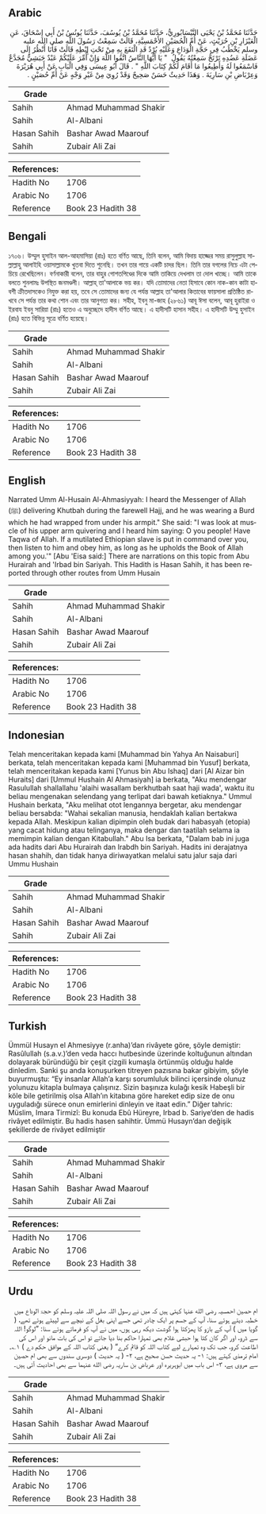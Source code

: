 ## Arabic


<div dir="rtl" lang="ar" style={{fontSize:'larger',backgroundColor:'#f8f9fa',padding:20}}>
حَدَّثَنَا مُحَمَّدُ بْنُ يَحْيَى النَّيْسَابُورِيُّ، حَدَّثَنَا مُحَمَّدُ بْنُ يُوسُفَ، حَدَّثَنَا يُونُسُ بْنُ أَبِي إِسْحَاقَ، عَنِ الْعَيْزَارِ بْنِ حُرَيْثٍ، عَنْ أُمِّ الْحُصَيْنِ الأَحْمَسِيَّةِ، قَالَتْ سَمِعْتُ رَسُولَ اللَّهِ صلى الله عليه وسلم يَخْطُبُ فِي حَجَّةِ الْوَدَاعِ وَعَلَيْهِ بُرْدٌ قَدِ الْتَفَعَ بِهِ مِنْ تَحْتِ إِبْطِهِ قَالَتْ فَأَنَا أَنْظُرُ إِلَى عَضَلَةِ عَضُدِهِ تَرْتَجُّ سَمِعْتُهُ يَقُولُ ‏ "‏ يَا أَيُّهَا النَّاسُ اتَّقُوا اللَّهَ وَإِنْ أُمِّرَ عَلَيْكُمْ عَبْدٌ حَبَشِيٌّ مُجَدَّعٌ فَاسْمَعُوا لَهُ وَأَطِيعُوا مَا أَقَامَ لَكُمْ كِتَابَ اللَّهِ ‏"‏ ‏.‏ قَالَ أَبُو عِيسَى وَفِي الْبَابِ عَنْ أَبِي هُرَيْرَةَ وَعِرْبَاضِ بْنِ سَارِيَةَ ‏.‏ وَهَذَا حَدِيثٌ حَسَنٌ صَحِيحٌ وَقَدْ رُوِيَ مِنْ غَيْرِ وَجْهٍ عَنْ أُمِّ حُصَيْنٍ ‏.‏
</div>
<div style={{backgroundColor:'#f8f9fa',padding:20, marginBottom: 10}}><table> <thead> <tr> <th>Grade</th> <th></th> </tr> </thead> <tbody> <tr><td>Sahih</td><td>Ahmad Muhammad Shakir</td></tr><tr><td>Sahih</td><td>Al-Albani</td></tr><tr><td>Hasan Sahih</td><td>Bashar Awad Maarouf</td></tr><tr><td>Sahih</td><td>Zubair Ali Zai</td></tr></tbody></table><table> <thead> <tr> <th>References:</th> <th></th> </tr> </thead> <tbody><tr><td>Hadith No</td><td>1706</td></tr><tr><td>Arabic No</td><td>1706</td></tr><tr><td>Reference</td><td>Book 23 Hadith 38</td></tr></tbody></table></div>

## Bengali


<div dir="ltr" lang="bn" style={{fontSize:'larger',backgroundColor:'#f8f9fa',padding:20}}>
১৭০৬। উম্মুল হুসাইন আল-আহমাসিয়া (রাঃ) হতে বর্ণিত আছে, তিনি বলেন, আমি বিদায় হাজ্জের সময় রাসুলুল্লাহ সাল্লাল্লাহু আলাইহি ওয়াসাল্লামকে খুতবা দিতে শুনেছি। তখন তার গায়ে একটি চাদর ছিল। তিনি তার বগলের নিচে এটা পেচিয়ে রেখেছিলেন। বর্ণনাকারী বলেন, তার বাহুর গোশতপিণ্ডের দিকে আমি তাকিয়ে দেখলাম তা দোল খাচ্ছে। আমি তাকে বলতে শুনলামঃ উপস্থিত জনমণ্ডলী। আল্লাহ্ তা'আলাকে ভয় কর। যদি তোমাদের নেতা হিসাবে কোন নাক-কান কাটা হাবশী ক্রীতদাসকেও নিযুক্ত করা হয়, তবে সে তোমাদের জন্য যে পর্যন্ত আল্লাহ তা'আলার কিতাবের ফায়সালা প্রতিষ্ঠিত রাখবে সে পর্যন্ত তার কথা শোন এবং তার আনুগত্য কর। সহীহ, ইবনু মা-জাহ (২৮৬১) আবূ ঈসা বলেন, আবূ হুরাইরা ও ইরবায ইবনু সারিয়া (রাঃ) হতেও এ অনুচ্ছেদে হাদীস বর্ণিত আছে। এ হাদীসটি হাসান সহীহ। এ হাদীসটি উম্মু হুসাইন (রাঃ) হতে বিভিন্ন সূত্রে বর্ণিত হয়েছে।
</div>
<div style={{backgroundColor:'#f8f9fa',padding:20, marginBottom: 10}}><table> <thead> <tr> <th>Grade</th> <th></th> </tr> </thead> <tbody> <tr><td>Sahih</td><td>Ahmad Muhammad Shakir</td></tr><tr><td>Sahih</td><td>Al-Albani</td></tr><tr><td>Hasan Sahih</td><td>Bashar Awad Maarouf</td></tr><tr><td>Sahih</td><td>Zubair Ali Zai</td></tr></tbody></table><table> <thead> <tr> <th>References:</th> <th></th> </tr> </thead> <tbody><tr><td>Hadith No</td><td>1706</td></tr><tr><td>Arabic No</td><td>1706</td></tr><tr><td>Reference</td><td>Book 23 Hadith 38</td></tr></tbody></table></div>

## English


<div dir="ltr" lang="en" style={{fontSize:'larger',backgroundColor:'#f8f9fa',padding:20}}>
Narrated Umm Al-Husain Al-Ahmasiyyah: I heard the Messenger of Allah (ﷺ) delivering Khutbah during the farewell Hajj, and he was wearing a Burd which he had wrapped from under his armpit." She said: "I was look at muscle of his upper arm quivering and I heard him saying: O you people! Have Taqwa of Allah. If a mutilated Ethiopian slave is put in command over you, then listen to him and obey him, as long as he upholds the Book of Allah among you.'" [Abu 'Eisa said:] There are narrations on this topic from Abu Hurairah and 'Irbad bin Sariyah. This Hadith is Hasan Sahih, it has been reported through other routes from Umm Husain
</div>
<div style={{backgroundColor:'#f8f9fa',padding:20, marginBottom: 10}}><table> <thead> <tr> <th>Grade</th> <th></th> </tr> </thead> <tbody> <tr><td>Sahih</td><td>Ahmad Muhammad Shakir</td></tr><tr><td>Sahih</td><td>Al-Albani</td></tr><tr><td>Hasan Sahih</td><td>Bashar Awad Maarouf</td></tr><tr><td>Sahih</td><td>Zubair Ali Zai</td></tr></tbody></table><table> <thead> <tr> <th>References:</th> <th></th> </tr> </thead> <tbody><tr><td>Hadith No</td><td>1706</td></tr><tr><td>Arabic No</td><td>1706</td></tr><tr><td>Reference</td><td>Book 23 Hadith 38</td></tr></tbody></table></div>

## Indonesian


<div dir="ltr" lang="id" style={{fontSize:'larger',backgroundColor:'#f8f9fa',padding:20}}>
Telah menceritakan kepada kami [Muhammad bin Yahya An Naisaburi] berkata, telah menceritakan kepada kami [Muhammad bin Yusuf] berkata, telah menceritakan kepada kami [Yunus bin Abu Ishaq] dari [Al Aizar bin Huraits] dari [Ummul Hushain Al Ahmasiyah] ia berkata, "Aku mendengar Rasulullah shallallahu 'alaihi wasallam berkhutbah saat haji wada', waktu itu beliau mengenakan selendang yang terlipat dari bawah ketiaknya." Ummul Hushain berkata, "Aku melihat otot lengannya bergetar, aku mendengar beliau bersabda: "Wahai sekalian manusia, hendaklah kalian bertakwa kepada Allah. Meskipun kalian dipimpin oleh budak dari habasyah (etopia) yang cacat hidung atau telinganya, maka dengar dan taatilah selama ia memimpin kalian dengan Kitabullah." Abu Isa berkata, "Dalam bab ini juga ada hadits dari Abu Hurairah dan Irabdh bin Sariyah. Hadits ini derajatnya hasan shahih, dan tidak hanya diriwayatkan melalui satu jalur saja dari Ummu Hushain
</div>
<div style={{backgroundColor:'#f8f9fa',padding:20, marginBottom: 10}}><table> <thead> <tr> <th>Grade</th> <th></th> </tr> </thead> <tbody> <tr><td>Sahih</td><td>Ahmad Muhammad Shakir</td></tr><tr><td>Sahih</td><td>Al-Albani</td></tr><tr><td>Hasan Sahih</td><td>Bashar Awad Maarouf</td></tr><tr><td>Sahih</td><td>Zubair Ali Zai</td></tr></tbody></table><table> <thead> <tr> <th>References:</th> <th></th> </tr> </thead> <tbody><tr><td>Hadith No</td><td>1706</td></tr><tr><td>Arabic No</td><td>1706</td></tr><tr><td>Reference</td><td>Book 23 Hadith 38</td></tr></tbody></table></div>

## Turkish


<div dir="ltr" lang="tr" style={{fontSize:'larger',backgroundColor:'#f8f9fa',padding:20}}>
Ümmül Husayn el Ahmesiyye (r.anha)’dan rivâyete göre, şöyle demiştir: Rasûlullah (s.a.v.)’den veda haccı hutbesinde üzerinde koltuğunun altından dolayarak büründüğü bir çeşit çizgili kumaşla örtünmüş olduğu halde dinledim. Sanki şu anda konuşurken titreyen pazısına bakar gibiyim, şöyle buyurmuştu: “Ey insanlar Allah’a karşı sorumluluk bilinci içersinde olunuz yolunuzu kitapla bulmaya çalışınız. Sizin başınıza kulağı kesik Habeşli bir köle bile getirilmiş olsa Allah’ın kitabına göre hareket edip size de onu uyguladığı sürece onun emirlerini dinleyin ve itaat edin.” Diğer tahric: Müslim, Imara Tirmizî: Bu konuda Ebû Hüreyre, Irbad b. Sariye’den de hadis rivâyet edilmiştir. Bu hadis hasen sahihtir. Ümmü Husayn’dan değişik şekillerde de rivâyet edilmiştir
</div>
<div style={{backgroundColor:'#f8f9fa',padding:20, marginBottom: 10}}><table> <thead> <tr> <th>Grade</th> <th></th> </tr> </thead> <tbody> <tr><td>Sahih</td><td>Ahmad Muhammad Shakir</td></tr><tr><td>Sahih</td><td>Al-Albani</td></tr><tr><td>Hasan Sahih</td><td>Bashar Awad Maarouf</td></tr><tr><td>Sahih</td><td>Zubair Ali Zai</td></tr></tbody></table><table> <thead> <tr> <th>References:</th> <th></th> </tr> </thead> <tbody><tr><td>Hadith No</td><td>1706</td></tr><tr><td>Arabic No</td><td>1706</td></tr><tr><td>Reference</td><td>Book 23 Hadith 38</td></tr></tbody></table></div>

## Urdu


<div dir="rtl" lang="ur" style={{fontSize:'larger',backgroundColor:'#f8f9fa',padding:20}}>
ام حصین احمسیہ رضی الله عنہا کہتی ہیں کہ میں نے رسول اللہ صلی اللہ علیہ وسلم کو حجۃ الوداع میں خطبہ دیتے ہوئے سنا، آپ کے جسم پر ایک چادر تھی جسے اپنی بغل کے نیچے سے لپیٹے ہوئے تھے، ( گویا میں ) آپ کے بازو کا پھڑکتا ہوا گوشت دیکھ رہی ہوں، میں نے آپ کو فرماتے ہوئے سنا: ”لوگو! اللہ سے ڈرو، اور اگر کان کٹا ہوا حبشی غلام بھی تمہارا حاکم بنا دیا جائے تو اس کی بات مانو اور اس کی اطاعت کرو، جب تک وہ تمہارے لیے کتاب اللہ کو قائم کرے“ ( یعنی کتاب اللہ کے موافق حکم دے ) ۱؎۔ امام ترمذی کہتے ہیں: ۱- یہ حدیث حسن صحیح ہے، ۲- ( یہ حدیث ) دوسری سندوں سے بھی ام حصین سے مروی ہے، ۳- اس باب میں ابوہریرہ اور عرباض بن ساریہ رضی الله عنہما سے بھی احادیث آئی ہیں۔
</div>
<div style={{backgroundColor:'#f8f9fa',padding:20, marginBottom: 10}}><table> <thead> <tr> <th>Grade</th> <th></th> </tr> </thead> <tbody> <tr><td>Sahih</td><td>Ahmad Muhammad Shakir</td></tr><tr><td>Sahih</td><td>Al-Albani</td></tr><tr><td>Hasan Sahih</td><td>Bashar Awad Maarouf</td></tr><tr><td>Sahih</td><td>Zubair Ali Zai</td></tr></tbody></table><table> <thead> <tr> <th>References:</th> <th></th> </tr> </thead> <tbody><tr><td>Hadith No</td><td>1706</td></tr><tr><td>Arabic No</td><td>1706</td></tr><tr><td>Reference</td><td>Book 23 Hadith 38</td></tr></tbody></table></div>